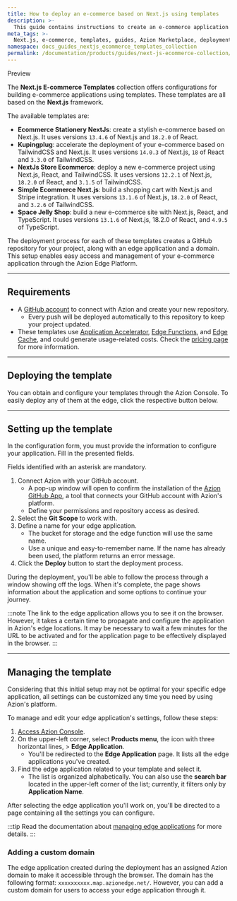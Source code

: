 ```yaml
---
title: How to deploy an e-commerce based on Next.js using templates
description: >-
  This guide contains instructions to create an e-commerce application using templates based on Next.js.
meta_tags: >-
  Next.js, e-commerce, templates, guides, Azion Marketplace, deployment, online store
namespace: docs_guides_nextjs_ecommerce_templates_collection
permalink: /documentation/products/guides/next-js-ecommerce-collection/
---
```



<Tag severity="info" client:only="vue">
Preview
</Tag>

The **Next.js E-commerce Templates** collection offers configurations for building e-commerce applications using templates. These templates are all based on the **Next.js** framework.

The available templates are:

- **Ecommerce Stationery NextJs**: create a stylish e-commerce based on Next.js. It uses versions `13.4.6` of Next.js and `18.2.0` of React.
- **Kupingplug**: accelerate the deployment of your e-commerce based on TailwindCSS and Next.js. It uses versions `14.0.3` of Next.js, `18` of React and `3.3.0` of TailwindCSS.
- **NextJs Store Ecommerce**: deploy a new e-commerce project using Next.js, React, and TailwindCSS. It uses versions `12.2.1` of Next.js, `18.2.0` of React, and `3.1.5` of TailwindCSS.
- **Simple Ecommerce Next.js**: build a shopping cart with Next.js and Stripe integration. It uses versions `13.1.6` of Next.js, `18.2.0` of React, and `3.2.6` of TailwindCSS.
- **Space Jelly Shop**: build a new e-commerce site with Next.js, React, and TypeScript. It uses versions `13.1.6` of Next.js, 18.2.0 of React, and `4.9.5` of TypeScript.

The deployment process for each of these templates creates a GitHub repository for your project, along with an edge application and a domain. This setup enables easy access and management of your e-commerce application through the Azion Edge Platform.

---

## Requirements

- A [GitHub account](https://github.com/signup) to connect with Azion and create your new repository.
    - Every push will be deployed automatically to this repository to keep your project updated.
- These templates use [Application Accelerator](/en/documentation/products/build/edge-application/application-accelerator/), [Edge Functions](/en/documentation/products/build/edge-application/edge-functions/), and [Edge Cache](https://www.azion.com/en/documentation/products/build/edge-application/edge-cache/), and could generate usage-related costs. Check the [pricing page](https://www.azion.com/en/pricing/) for more information.

---

## Deploying the template

You can obtain and configure your templates through the Azion Console. To easily deploy any of them at the edge, click the respective button below.

<LinkButton
    label="Deploy Ecommerce Stationery NextJs"
    link="https://console.azion.com/create/azion-community/ecommerce-stationery-next"
    icon="ai ai-azion"
    icon-pos="left"
  />
<LinkButton
    label="Deploy Kupingplug"
    link="https://console.azion.com/create/azion-community/kupingplug"
    icon="ai ai-azion"
    icon-pos="left"
  />
  <LinkButton
    label="Deploy NextJs Store Ecommerce"
    link="https://console.azion.com/create/azion-community/nextjs-store-ecommerce"
    icon="ai ai-azion"
    icon-pos="left"
  />
  <LinkButton
    label="Deploy Simple Ecommerce Next.js"
    link="https://console.azion.com/create/azion-community/simple-ecommerce-next"
    icon="ai ai-azion"
    icon-pos="left"
  />
  <LinkButton
    label="Deploy Space Jelly Shop"
    link="https://console.azion.com/create/azion-community/space-jelly-shop"
    icon="ai ai-azion"
    icon-pos="left"
  />

---

## Setting up the template

In the configuration form, you must provide the information to configure your application. Fill in the presented fields. 

Fields identified with an asterisk are mandatory.

1. Connect Azion with your GitHub account.
    - A pop-up window will open to confirm the installation of the [Azion GitHub App](/en/documentation/products/guides/azion-github-app/), a tool that connects your GitHub account with Azion's platform.
    - Define your permissions and repository access as desired.
2. Select the **Git Scope** to work with.
3. Define a name for your edge application.
    - The bucket for storage and the edge function will use the same name.
    - Use a unique and easy-to-remember name. If the name has already been used, the platform returns an error message.
4. Click the **Deploy** button to start the deployment process.

During the deployment, you'll be able to follow the process through a window showing off the logs. When it's complete, the page shows information about the application and some options to continue your journey.

:::note
The link to the edge application allows you to see it on the browser. However, it takes a certain time to propagate and configure the application in Azion's edge locations. It may be necessary to wait a few minutes for the URL to be activated and for the application page to be effectively displayed in the browser.
:::

---

## Managing the template

Considering that this initial setup may not be optimal for your specific edge application, all settings can be customized any time you need by using Azion's platform.

To manage and edit your edge application's settings, follow these steps:

1. [Access Azion Console](https://console.azion.com).
2. On the upper-left corner, select **Products menu**, the icon with three horizontal lines, > **Edge Application**.
    - You'll be redirected to the **Edge Application** page. It lists all the edge applications you've created.
3. Find the edge application related to your template and select it.
    - The list is organized alphabetically. You can also use the **search bar** located in the upper-left corner of the list; currently, it filters only by **Application Name**.

After selecting the edge application you'll work on, you'll be directed to a page containing all the settings you can configure.

:::tip
Read the documentation about [managing edge applications](/en/documentation/products/build/edge-application/first-steps/) for more details.
:::

### Adding a custom domain

The edge application created during the deployment has an assigned Azion domain to make it accessible through the browser. The domain has the following format: `xxxxxxxxxx.map.azionedge.net/`. However, you can add a custom domain for users to access your edge application through it.

<LinkButton link="/en/documentation/products/guides/configure-a-domain/" label="go to configuring a domain guide" severity="secondary" /> 
